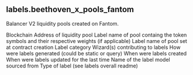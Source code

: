 ## labels.beethoven_x_pools_fantom 
Balancer V2 liquidity pools created on Fantom.

<ParamField path="blockchain">
Blockchain
</ParamField>
<ParamField path="address">
Address of liquidity pool
</ParamField>
<ParamField path="name">
Label name of pool containg the token symbols and their respective weights (if applicable)
</ParamField>
<ParamField path="poolname">
Label name of pool set at contract creation
</ParamField>
<ParamField path="category">
Label category
</ParamField>
<ParamField path="contributor">
Wizard(s) contributing to labels
</ParamField>
<ParamField path="source">
How were labels generated (could be static or query)
</ParamField>
<ParamField path="created_at">
When were labels created
</ParamField>
<ParamField path="updated_at">
When were labels updated for the last time
</ParamField>
<ParamField path="model_name">
Name of the label model sourced from
</ParamField>
<ParamField path="label_type">
Type of label (see labels overall readme)
</ParamField>
